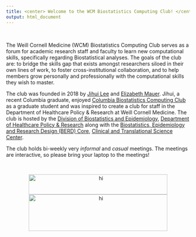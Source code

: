 ```yaml
---
title: <center> Welcome to the WCM Biostatistics Computing Club! </center>
output: html_document
---
```


<br>

The Weill Cornell Medicine (WCM) Biostatistics Computing Club serves as a forum for academic research staff and faculty to learn new computational skills, specifically regarding Biostatistical analyses. The goals of the club are: to bridge the skills gap that exists amongst researchers siloed in their own lines of work, to foster cross-institutional collaboration, and to help members grow personally and professionally with the computational skills they wish to master. 

The club was founded in 2018 by [Jihui Lee](https://jihuilee.com) and [Elizabeth Mauer](http://hpr.weill.cornell.edu/divisions/biostatistics/Elizabeth_Mauer.html). Jihui, a recent Columbia graduate, enjoyed [Columbia Biostatistics Computing Club](https://columbia-computing-club.github.io) as a graduate student and was inspired to create a club for staff in the Department of Healthcare Policy & Research at Weill Cornell Medicine. The club is hosted by the [Division of Biostatistics and Epidemiology](http://hpr.weill.cornell.edu/divisions/biostatistics/), [Department of Healthcare Policy & Research](http://hpr.weill.cornell.edu/) along with the [Biostatistics, Epidemiology and Research Design (BERD) Core](https://ctscweb.weill.cornell.edu/about-us/ctsc-programs/biostatistics-epidemiology-and-research-design), [Clinical and Translational Science Center](https://ctscweb.weill.cornell.edu/).


The club holds bi-weekly very *informal* and *casual* meetings. 
The meetings are interactive, so please bring your laptop to the meetings! 

<br>

<center><img src="file_resources/WCM_HealthcarePolicyResearch_LOGO_HZSS1L_CLR_CMYK.png" alt="hi" width="380" height="55"><img src="file_resources/WCM_CTSC-Long_LOGO_HZSS1L_CLR_RGB.png" alt="hi" style="text-align:center;" width="380" height="100"></center>


<!-- <center><img src="file_resources/WCM_HealthcarePolicyResearch_LOGO_HZSS1L_CLR_CMYK.png" alt="hi" width="483" height="70"><img src="file_resources/WCM_CTSC-Long_LOGO_HZSS1L_CLR_RGB.png" alt="hi" style="text-align:center;" width="380" height="100"></center> -->



